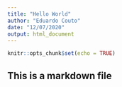 ```yaml
---
title: "Hello World"
author: "Eduardo Couto"
date: "12/07/2020"
output: html_document
---
```


```r
knitr::opts_chunk$set(echo = TRUE)
```

## This is a markdown file
